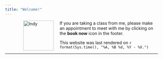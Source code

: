 ```yaml
---
title: "Welcome!"
---
```


<figure>
<img src="./images/indy.png" alt="Indy" align="left" hspace="20" style="width:100px;height:100px;">
</figure>
 
If you are taking a class from me, please make an appointment to meet with me by clicking on the **book now** icon in the footer.  

This website was last rendered on `r format(Sys.time(), "%A, %B %d, %Y - %X.")`





* * *
